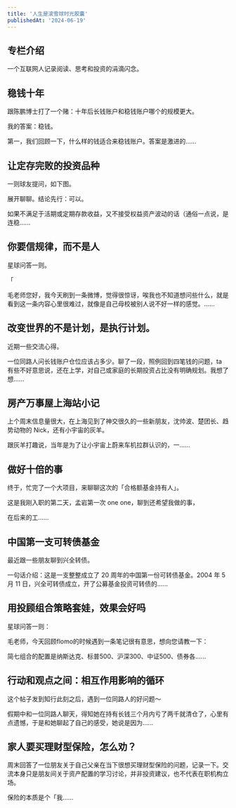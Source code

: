 ```yaml
---
title: '人生是滚雪球时光胶囊'
publishedAt: '2024-06-19'
---
```


## 专栏介绍

一个互联网人记录阅读、思考和投资的涓滴闪念。

## 稳钱十年
跟陈鹏博士打了一个赌：十年后长钱账户和稳钱账户哪个的规模更大。

我的答案：稳钱。 

第一，我们回顾一下，什么样的钱适合来稳钱账户。答案是激进的......

## 让定存完败的投资品种
一则球友提问，如下图。

展开聊聊。结论先行：可以。

如果不满足于活期或定期存款收益，又不接受权益资产波动的话（通俗一点说，是连稳......

## 你要信规律，而不是人
星球问答一则。

「

毛老师您好，我今天刷到一条微博，觉得很惊讶，唉我也不知道想问些什么，就是看到这一条内容心里很难过，就像是自己母校被别人说不好一样的感觉。......

## 改变世界的不是计划，是执行计划。
近期一些交流心得。

一位同路人问长钱账户仓位应该占多少。聊了一段，照例回到四笔钱的问题，ta 有些不好意思说，还在上学，对自己或家庭的长期投资占比没有明确规划。我想了想......

## 房产万事屋上海站小记
上个周末信息量很大，在上海见到了神交很久的一些新朋友，沈帅波、楚团长、趋势动物的 Nick，还有小宇宙的灰羊。

跟灰羊打趣说，当年是为了让小宇宙上蔚来车机拉群认识的，一......

## 做好十倍的事
终于，忙完了一个大项目，来聊聊这次的「合格额基金持有人」。

这是我刚入职的第二天，孟岩第一次 one one，聊到还希望我做的事，

在后来的工......

## 中国第一支可转债基金
最近跟一些朋友聊到兴全转债。

一句话介绍：这是一支整整成立了 20 周年的中国第一份可转债基金。2004 年 5 月 11 日，兴全可转债成立，开了公募基金投资可转债的......

## 用投顾组合策略套娃，效果会好吗
星球问答一则：

毛老师，今天回顾flomo的时候遇到一条笔记很有意思，想向您请教一下：

简七组合的配置是纳斯达克、标普500、沪深300、中证500、债券各......

## 行动和观点之间：相互作用影响的循环
这个帖子发到知行此刻之后，遇到一位同路人的好问题～

假期中和一位同路人聊天，得知她在持有长钱三个月内亏了两千就清仓了，心里有点遗憾，于是和她聊起了自己的感受，她说是因为......

## 家人要买理财型保险，怎么劝？
周末回答了一位朋友关于自己父亲在当下很想买理财型保险的问题，记录一下。交流本身只是朋友间关于资产配置的学习讨论，并非投资建议，也不代表在职机构立场。

保险的本质是个「我......

